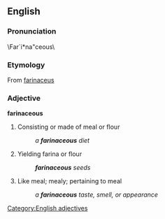 ==English==
{{1913}}
=== Pronunciation ===
\Far`i*na"ceous\
=== Etymology ===
From {{L.}} [[farinaceus]]
=== Adjective ===
[[Category:English adjectives]]
'''farinaceous'''
# Consisting or made of meal or flour
#:''a '''farinaceous''' diet''
# Yielding farina or flour
#:'''''farinaceous''' seeds''
# Like meal; mealy; pertaining to meal
#:''a '''farinaceous''' taste, smell, or appearance''